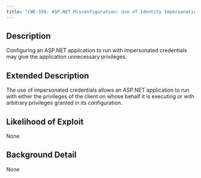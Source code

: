 ```yaml
---
title: "CWE-556: ASP.NET Misconfiguration: Use of Identity Impersonation"
---
```


## Description
Configuring an ASP.NET application to run with impersonated credentials may give the application unnecessary privileges.

## Extended Description
The use of impersonated credentials allows an ASP.NET application to run with either the privileges of the client on whose behalf it is executing or with arbitrary privileges granted in its configuration.

## Likelihood of Exploit
None

## Background Detail
None
        
